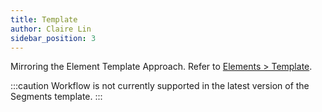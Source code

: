 ```yaml
---
title: Template
author: Claire Lin
sidebar_position: 3
---
```



<SubTitle text="Shape Your Interface: Customize, Layer by Layer." />
<Reader text="Designer" />

Mirroring the Element Template Approach. Refer to [Elements > Template](../elements/template).

:::caution
Workflow is not currently supported in the latest version of the Segments template.
:::
